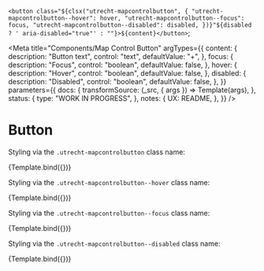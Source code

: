 <!--
@license EUPL-1.2
Copyright (c) 2021 Gemeente Utrecht
Copyright (c) 2021 Robbert Broersma
-->




  `<button class="${clsx("utrecht-mapcontrolbutton", {
    "utrecht-mapcontrolbutton--hover": hover,
    "utrecht-mapcontrolbutton--focus": focus,
    "utrecht-mapcontrolbutton--disabled": disabled,
  })}"${disabled ? ' aria-disabled="true"' : ""}>${content}</button>`;

<!--<a class="leaflet-control-zoom-in" href="#" title="Zoom in" role="button" aria-label="Zoom in">+</a>
<a class="leaflet-control-zoom-out" href="#" title="Zoom out" role="button" aria-label="Zoom out">−</a>-->

<Meta
  title="Components/Map Control Button"
  argTypes={{
    content: {
      description: "Button text",
      control: "text",
      defaultValue: "+",
    },
    focus: {
      description: "Focus",
      control: "boolean",
      defaultValue: false,
    },
    hover: {
      description: "Hover",
      control: "boolean",
      defaultValue: false,
    },
    disabled: {
      description: "Disabled",
      control: "boolean",
      defaultValue: false,
    },
  }}
  parameters={{
    docs: {
      transformSource: (_src, { args }) => Template(args),
    },
    status: {
      type: "WORK IN PROGRESS",
    },
    notes: {
      UX: README,
    },
  }}
/>

# Button

Styling via the `.utrecht-mapcontrolbutton` class name:

<Canvas>
  <Story name="Map Control Button">{Template.bind({})}</Story>
</Canvas>

Styling via the `.utrecht-mapcontrolbutton--hover` class name:

<Canvas>
  <Story name="Map Control Button hover" args={{ hover: true }}>
    {Template.bind({})}
  </Story>
</Canvas>

Styling via the `.utrecht-mapcontrolbutton--focus` class name:

<Canvas>
  <Story name="Map Control Button focus" args={{ focus: true }}>
    {Template.bind({})}
  </Story>
</Canvas>

Styling via the `.utrecht-mapcontrolbutton--disabled` class name:

<Canvas>
  <Story name="Map Control Button disabled" args={{ disabled: true }}>
    {Template.bind({})}
  </Story>
</Canvas>

<ArgsTable story="Map Control Button" />
